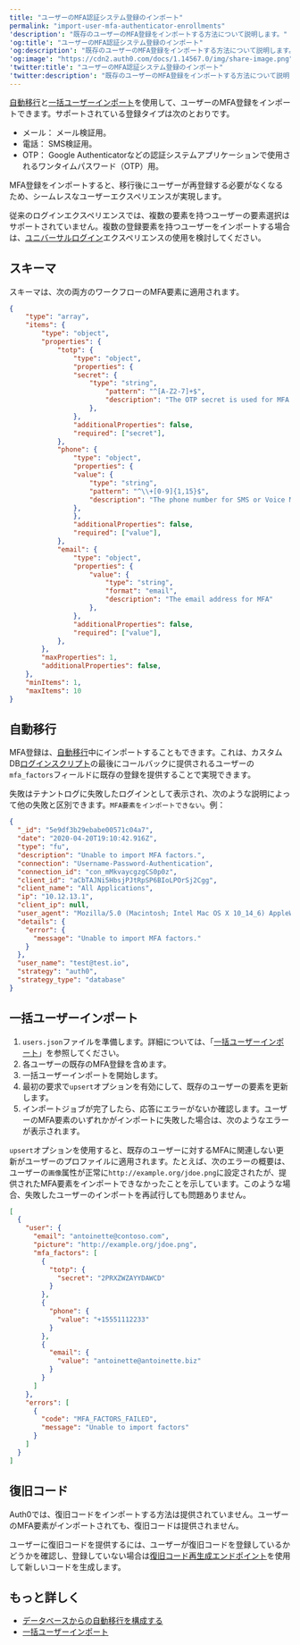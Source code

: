 ```yaml
---
title: "ユーザーのMFA認証システム登録のインポート"
permalink: "import-user-mfa-authenticator-enrollments"
'description': "既存のユーザーのMFA登録をインポートする方法について説明します。"
'og:title': "ユーザーのMFA認証システム登録のインポート"
'og:description': "既存のユーザーのMFA登録をインポートする方法について説明します。"
'og:image': "https://cdn2.auth0.com/docs/1.14567.0/img/share-image.png"
'twitter:title': "ユーザーのMFA認証システム登録のインポート"
'twitter:description': "既存のユーザーのMFA登録をインポートする方法について説明します。"
---
```


[自動移行](/docs/ja-jp/manage-users/user-migration/configure-automatic-migration-from-your-database)と[一括ユーザーインポート](/docs/ja-jp/manage-users/user-migration/bulk-user-imports)を使用して、ユーザーの<Tooltip data-tooltip-id="react-containers-DefinitionTooltip-0" href="/docs/ja-jp/glossary?term=multifactor-authentication" tip="多要素認証（MFA）: ユーザー名とパスワードに加えて、SMS経由のコードなどの要素を使用するユーザー認証プロセス。" cta="用語集の表示">MFA</Tooltip>登録をインポートできます。サポートされている登録タイプは次のとおりです。

* メール： メール検証用。
* 電話： SMS検証用。
* OTP： Google Authenticatorなどの認証システムアプリケーションで使用されるワンタイムパスワード（OTP）用。

MFA登録をインポートすると、移行後にユーザーが再登録する必要がなくなるため、シームレスなユーザーエクスペリエンスが実現します。

従来のログインエクスペリエンスでは、複数の要素を持つユーザーの要素選択はサポートされていません。複数の登録要素を持つユーザーをインポートする場合は、[ユニバーサルログイン](/docs/ja-jp/authenticate/login/auth0-universal-login)エクスペリエンスの使用を検討してください。

## スキーマ

スキーマは、次の両方のワークフローのMFA要素に適用されます。

```json lines
{
    "type": "array",
    "items": {
        "type": "object",
        "properties": {
            "totp": {
                "type": "object",
                "properties": {
                "secret": {
                    "type": "string",
                        "pattern": "^[A-Z2-7]+$",
                        "description": "The OTP secret is used for MFA authentication with Google Authenticator type apps. It must be supplied in un-padded Base32 encoding, such as: JBTWY3DPEHPK3PNP"
                    },
                },
                "additionalProperties": false,
                "required": ["secret"],
            },
            "phone": {
                "type": "object",
                "properties": {
                "value": {
                    "type": "string",
                    "pattern": "^\\+[0-9]{1,15}$",
                    "description": "The phone number for SMS or Voice MFA. The phone number should include a country code and begin with +, such as: +12125550001"
                },
                },
                "additionalProperties": false,
                "required": ["value"],
            },
            "email": {
                "type": "object",
                "properties": {
                    "value": {
                        "type": "string",
                        "format": "email",
                        "description": "The email address for MFA"
                    },
                },
                "additionalProperties": false,
                "required": ["value"],
            },
        },
        "maxProperties": 1,
        "additionalProperties": false,
    },
    "minItems": 1,
    "maxItems": 10
}
```

## 自動移行

MFA登録は、[自動移行](/docs/ja-jp/connections/database/custom-db/overview-custom-db-connections#automatic-migration-scenario)中にインポートすることもできます。これは、カスタムDB[ログインスクリプト](/docs/ja-jp/authenticate/database-connections/custom-db/templates/login)の最後にコールバックに提供されるユーザーの`mfa_factors`フィールドに既存の登録を提供することで実現できます。

失敗はテナントログに失敗したログインとして表示され、次のような説明によって他の失敗と区別できます。`MFA要素をインポートできない`。例：

```json lines
{
  "_id": "5e9df3b29ebabe00571c04a7",
  "date": "2020-04-20T19:10:42.916Z",
  "type": "fu",
  "description": "Unable to import MFA factors.",
  "connection": "Username-Password-Authentication",
  "connection_id": "con_mMkvaycgzgCS0p0z",
  "client_id": "aCbTAJNi5HbsjPJtRpSP6BIoLPOrSj2Cgg",
  "client_name": "All Applications",
  "ip": "10.12.13.1",
  "client_ip": null,
  "user_agent": "Mozilla/5.0 (Macintosh; Intel Mac OS X 10_14_6) AppleWebKit/537.36 (KHTML, like Gecko) Chrome/80.0.3987.149 Safari/537.36",
  "details": {
    "error": {
      "message": "Unable to import MFA factors."
    }
  },
  "user_name": "test@test.io",
  "strategy": "auth0",
  "strategy_type": "database"
}
```

## 一括ユーザーインポート

1. `users.json`ファイルを準備します。詳細については、「[一括ユーザーインポート](/docs/ja-jp/manage-users/user-migration/bulk-user-imports)」を参照してください。
2. 各ユーザーの既存のMFA登録を含めます。
3. 一括ユーザーインポートを開始します。
4. 最初の要求で`upsert`オプションを有効にして、既存のユーザーの要素を更新します。
5. インポートジョブが完了したら、応答にエラーがないか確認します。ユーザーのMFA要素のいずれかがインポートに失敗した場合は、次のようなエラーが表示されます。

`upsert`オプションを使用すると、既存のユーザーに対するMFAに関連しない更新がユーザーのプロファイルに適用されます。たとえば、次のエラーの概要は、ユーザーの`画像`属性が正常に`http://example.org/jdoe.png`に設定されたが、提供されたMFA要素をインポートできなかったことを示しています。このような場合、失敗したユーザーのインポートを再試行しても問題ありません。

```json lines
[
  {
    "user": {
      "email": "antoinette@contoso.com",
      "picture": "http://example.org/jdoe.png",
      "mfa_factors": [
        {
          "totp": {
            "secret": "2PRXZWZAYYDAWCD"
          }
        },
        {
          "phone": {
            "value": "+15551112233"
          }
        },
        {
          "email": {
            "value": "antoinette@antoinette.biz"
          }
        }
      ]
    },
    "errors": [
      {
        "code": "MFA_FACTORS_FAILED",
        "message": "Unable to import factors"
      }
    ]
  }
]
```

## 復旧コード

Auth0では、復旧コードをインポートする方法は提供されていません。ユーザーのMFA要素がインポートされても、復旧コードは提供されません。

ユーザーに復旧コードを提供するには、ユーザーが復旧コードを登録しているかどうかを確認し、登録していない場合は[復旧コード再生成エンドポイント](/docs/ja-jp/api/management/v2#!/Users/post_recovery_code_regeneration)を使用して新しいコードを生成します。

## もっと詳しく

* [データベースからの自動移行を構成する](/docs/ja-jp/manage-users/user-migration/configure-automatic-migration-from-your-database)
* [一括ユーザーインポート](/docs/ja-jp/manage-users/user-migration/bulk-user-imports)